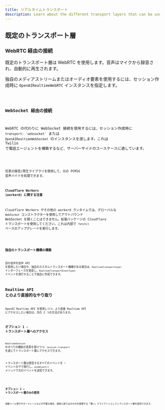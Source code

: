 ```yaml
---
title: リアルタイムトランスポート
description: Learn about the different transport layers that can be used with Realtime Agents.
---
```




## 既定のトランスポート層

### WebRTC 経由の接続

既定のトランスポート層は WebRTC を使用します。音声はマイクから録音され、自動的に再生されます。

独自のメディアストリームまたはオーディオ要素を使用するには、セッション作成時に `OpenAIRealtimeWebRTC` インスタンスを指定します。

<Code lang="typescript" code={customWebRTCTransportExample} />

### WebSocket 経由の接続

WebRTC の代わりに WebSocket 接続を使用するには、セッション作成時に `transport: 'websocket'` または `OpenAIRealtimeWebSocket` のインスタンスを渡します。これは Twilio で電話エージェントを構築するなど、サーバーサイドのユースケースに適しています。

<Code lang="typescript" code={websocketSessionExample} />

任意の録音/再生ライブラリを使用して、元の PCM16 音声バイトを処理できます。

#### Cloudflare Workers (workerd) に関する注意

Cloudflare Workers やその他の workerd ランタイムでは、グローバルな `WebSocket` コンストラクターを使用してアウトバウンド WebSocket を開くことはできません。拡張パッケージの Cloudflare トランスポートを使用してください。これは内部で `fetch()` ベースのアップグレードを実行します。

<Code lang="typescript" code={cloudflareTransportExample} />

### 独自のトランスポート機構の構築

別の音声対音声 API を使用したい場合や、独自のカスタムトランスポート機構がある場合は、`RealtimeTransportLayer` インターフェースを実装し、`RealtimeTransportEventTypes` イベントを発行することで独自に作成できます。

## Realtime API とのより直接的なやり取り

OpenAI Realtime API を使用しつつ、より直接 Realtime API にアクセスしたい場合は、次の 2 つの方法があります。

### オプション 1 - トランスポート層へのアクセス

`RealtimeSession` のすべての機能の恩恵を受けつつ、`session.transport` を通じてトランスポート層にアクセスできます。

トランスポート層は受信するすべてのイベントを `*` イベントの下で発行し、`sendEvent()` メソッドで元のイベントを送信できます。

<Code lang="typescript" code={transportEventsExample} />

### オプション 2 — トランスポート層のみの使用

自動ツール実行やガードレールなどが不要な場合、接続と割り込みのみを管理する「薄い」クライアントとしてトランスポート層を使用できます。

<Code lang="typescript" code={thinClientExample} />
